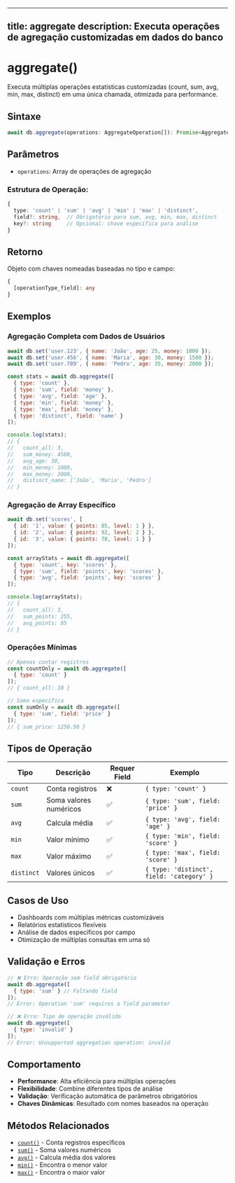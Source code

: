 
---
title: aggregate
description: Executa operações de agregação customizadas em dados do banco
---

# aggregate()

Executa múltiplas operações estatísticas customizadas (count, sum, avg, min, max, distinct) em uma única chamada, otimizada para performance.

## Sintaxe

```typescript
await db.aggregate(operations: AggregateOperation[]): Promise<AggregateResult>
```

## Parâmetros

- `operations`: Array de operações de agregação

### Estrutura de Operação:
```typescript
{
  type: 'count' | 'sum' | 'avg' | 'min' | 'max' | 'distinct',
  field?: string,  // Obrigatório para sum, avg, min, max, distinct
  key?: string     // Opcional: chave específica para análise
}
```

## Retorno

Objeto com chaves nomeadas baseadas no tipo e campo:
```typescript
{
  [operationType_field]: any
}
```

## Exemplos

### Agregação Completa com Dados de Usuários

```javascript
await db.set('user.123', { name: 'João', age: 25, money: 1000 });
await db.set('user.456', { name: 'Maria', age: 30, money: 1500 });
await db.set('user.789', { name: 'Pedro', age: 35, money: 2000 });

const stats = await db.aggregate([
  { type: 'count' },
  { type: 'sum', field: 'money' },
  { type: 'avg', field: 'age' },
  { type: 'min', field: 'money' },
  { type: 'max', field: 'money' },
  { type: 'distinct', field: 'name' }
]);

console.log(stats);
// {
//   count_all: 3,
//   sum_money: 4500,
//   avg_age: 30,
//   min_money: 1000,
//   max_money: 2000,
//   distinct_name: ['João', 'Maria', 'Pedro']
// }
```

### Agregação de Array Específico

```javascript
await db.set('scores', [
  { id: '1', value: { points: 85, level: 1 } },
  { id: '2', value: { points: 92, level: 2 } },
  { id: '3', value: { points: 78, level: 1 } }
]);

const arrayStats = await db.aggregate([
  { type: 'count', key: 'scores' },
  { type: 'sum', field: 'points', key: 'scores' },
  { type: 'avg', field: 'points', key: 'scores' }
]);

console.log(arrayStats);
// {
//   count_all: 3,
//   sum_points: 255,
//   avg_points: 85
// }
```

### Operações Mínimas

```javascript
// Apenas contar registros
const countOnly = await db.aggregate([
  { type: 'count' }
]);
// { count_all: 10 }

// Soma específica
const sumOnly = await db.aggregate([
  { type: 'sum', field: 'price' }
]);
// { sum_price: 1250.50 }
```

## Tipos de Operação

| Tipo | Descrição | Requer Field | Exemplo |
|------|-----------|--------------|---------|
| `count` | Conta registros | ❌ | `{ type: 'count' }` |
| `sum` | Soma valores numéricos | ✅ | `{ type: 'sum', field: 'price' }` |
| `avg` | Calcula média | ✅ | `{ type: 'avg', field: 'age' }` |
| `min` | Valor mínimo | ✅ | `{ type: 'min', field: 'score' }` |
| `max` | Valor máximo | ✅ | `{ type: 'max', field: 'score' }` |
| `distinct` | Valores únicos | ✅ | `{ type: 'distinct', field: 'category' }` |

## Casos de Uso

- Dashboards com múltiplas métricas customizáveis
- Relatórios estatísticos flexíveis
- Análise de dados específicos por campo
- Otimização de múltiplas consultas em uma só

## Validação e Erros

```javascript
// ❌ Erro: Operação sem field obrigatório
await db.aggregate([
  { type: 'sum' } // Faltando field
]);
// Error: Operation 'sum' requires a field parameter

// ❌ Erro: Tipo de operação inválido
await db.aggregate([
  { type: 'invalid' }
]);
// Error: Unsupported aggregation operation: invalid
```

## Comportamento

- **Performance**: Alta eficiência para múltiplas operações
- **Flexibilidade**: Combine diferentes tipos de análise
- **Validação**: Verificação automática de parâmetros obrigatórios
- **Chaves Dinâmicas**: Resultado com nomes baseados na operação

## Métodos Relacionados

- [`count()`](/stats/count/) - Conta registros específicos
- [`sum()`](/stats/sum) - Soma valores numéricos
- [`avg()`](/stats/avg) - Calcula média dos valores
- [`min()`](/stats/min) - Encontra o menor valor
- [`max()`](/stats/max) - Encontra o maior valor
